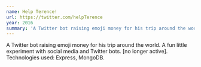 ```yaml
---
name: Help Terence!
url: https://twitter.com/helpTerence
year: 2016
summary: 'A Twitter bot raising emoji money for his trip around the world. A fun little experiment with social media and Twitter bots. [no longer active]. Technologies used: Express, MongoDB.'
---
```


A Twitter bot raising emoji money for his trip around the world. A fun little experiment with social media and Twitter bots. [no longer active]. Technologies used: Express, MongoDB.

